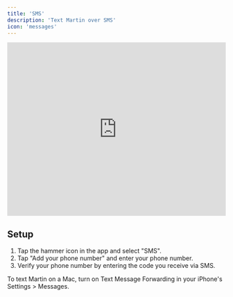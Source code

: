 ```yaml
---
title: 'SMS'
description: 'Text Martin over SMS'
icon: 'messages'
---
```




<iframe
  width="100%"
  height="400"
  src="https://www.youtube.com/embed/QI379BuWXOk?si=v0HQr3K9XVFEXjwz"
  title="YouTube video player"
  frameborder="0"
  allow="accelerometer; autoplay; clipboard-write; encrypted-media; gyroscope; picture-in-picture"
  allowfullscreen
  ></iframe>

## Setup

1. Tap the hammer icon in the app and select "SMS".
2. Tap "Add your phone number" and enter your phone number.
3. Verify your phone number by entering the code you receive via SMS.

<Tip>
    To text Martin on a Mac, turn on Text Message Forwarding in your iPhone's Settings > Messages.
</Tip>
